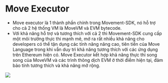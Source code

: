 # Move Executor

-   Move executor là 1 thành phần chính trong Movement-SDK, nó hỗ trợ
    cho cả 2 hệ thống VM là MoveVM và EVM bytecode.
-   Với khả năng hỗ trợ và tương thích với cả 2 thì Movement-SDK cung
    cấp một môi trường thực thi mạnh mẽ, mở ra rất nhiều khả năng cho
    developers có thể tận dụng các tính năng nâng cao, tiên tiến của
    Move Language trong khi vẫn duy trì khả năng tương thích với các ứng
    dụng trên Ethereum hiện có. Move Executor kết hợp khả năng thực thi
    song song của MoveVM và các trình thông dịch EVM ở thời điểm hiện
    tại, đảm bảo tính tương thích và khả năng mở rộng.

![](../assets/move-executor.png)
